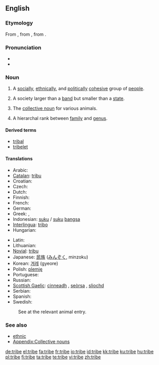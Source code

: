 ==English==
{{wikipedia}}
===Etymology===
From {{ME.}}, from {{OF.}} {{term|tribu|lang=fro}}, from {{L.}} {{term|tribus|lang=la}}.

===Pronunciation===
* {{audio|en-us-tribe.ogg|Audio (US)}}
* {{rhymes|aɪb}}

===Noun===
{{en-noun}}

# A [[social]]ly, [[ethnical]]ly, and [[political]]ly [[cohesive]] group of [[people]].
# {{anthropology}} A society larger than a [[band]] but smaller than a [[state]].
# The [[collective noun]] for various animals.
# {{Taxonomy}} A hierarchal rank between [[family]] and [[genus]].

====Derived terms====
* [[tribal]]
* [[tribelet]]

====Translations====
{{trans-top|group of people}}
* Arabic: {{t+|ar|قبيلة|f|sc=ARchar}}
* [[Catalan]]: [[tribu]] {{f}}
* Croatian: {{t-|hr|pleme|n}}
* Czech: {{t+|cs|kmen|m}}
* Dutch: {{t+|nl|stam|m}}
* Finnish: {{t-|fi|heimo}}
* French: {{t+|fr|tribu|f}}
* German: {{t+|de|Stamm|m}}
* Greek: {{t+|el|φύλο|n|sc=Grek}}, {{t+|el|φυλή|f|sc=Grek}}
* Indonesian: [[suku]] / [[suku]] [[bangsa]]
* [[Interlingua]]: [[tribo]]
* Hungarian: {{t+|hu|törzs}}
{{trans-mid}}
* Latin: {{t-|la|tribus|m}}
* Lithuanian: {{t-|lt|gentis|m|xs=Lithuanian}}
* [[Novial]]: [[tribu]]
* Japanese: [[民族]] ([[みんぞく]], minzoku)
* Korean: [[겨레]] (gyeore)
* Polish: [[plemię]] {{n}}
* Portuguese: {{t+|pt|tribo|f}}
* Russian: {{t+|ru|племя|n|tr=plémja|sc=Cyrl}}
* [[Scottish Gaelic]]: [[cinneadh]] {{m}}, [[seòrsa]] {{m}}, [[sliochd]] {{m}}
* Serbian: {{t-|sr|pleme|n}}
* Spanish: {{t-|es|tribu|f}}
* Swedish: {{t+|sv|stam}}
{{trans-bottom}}

{{trans-top|collective noun}}
: See at the relevant animal entry.
{{trans-bottom}}

===See also===
* [[ethnic]]
* [[Appendix:Collective nouns nouns-T|Appendix:Collective nouns]]

[[de:tribe]]
[[el:tribe]]
[[fa:tribe]]
[[fr:tribe]]
[[io:tribe]]
[[id:tribe]]
[[kk:tribe]]
[[ku:tribe]]
[[hu:tribe]]
[[pl:tribe]]
[[fi:tribe]]
[[ta:tribe]]
[[te:tribe]]
[[vi:tribe]]
[[zh:tribe]]
